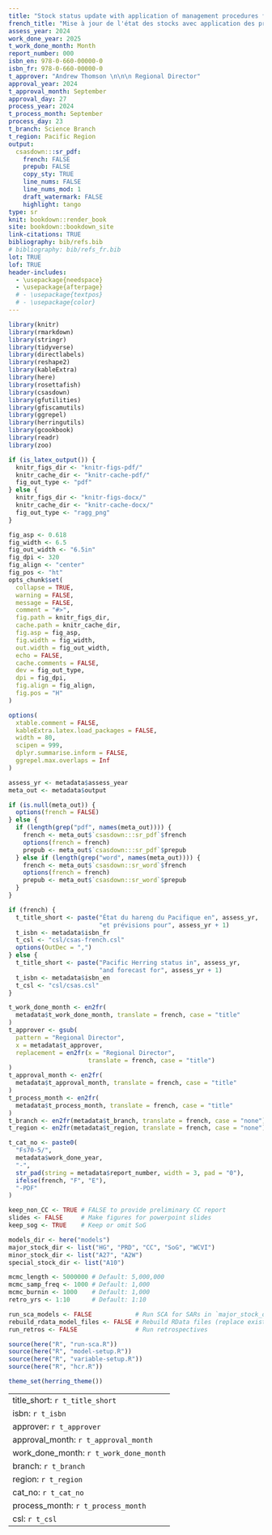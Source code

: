 ```yaml
---
title: "Stock status update with application of management procedures for Pacific Herring (*Clupea pallasii*) in British Columbia`:` Status in 2024 and forecast for 2025"
french_title: "Mise à jour de l'état des stocks avec application des procédures de gestion pour le hareng du Pacifique (*Clupea pallasii*) en Colombie-Britannique `:` État en 2024 et prévisions pour 2025"
assess_year: 2024
work_done_year: 2025
t_work_done_month: Month
report_number: 000
isbn_en: 978-0-660-00000-0
isbn_fr: 978-0-660-00000-0
t_approver: "Andrew Thomson \n\n\n Regional Director"
approval_year: 2024
t_approval_month: September
approval_day: 27
process_year: 2024
t_process_month: September
process_day: 23
t_branch: Science Branch
t_region: Pacific Region
output:
  csasdown:::sr_pdf:
    french: FALSE
    prepub: FALSE
    copy_sty: TRUE
    line_nums: FALSE
    line_nums_mod: 1
    draft_watermark: FALSE
    highlight: tango
type: sr
knit: bookdown::render_book
site: bookdown::bookdown_site
link-citations: TRUE
bibliography: bib/refs.bib
# bibliography: bib/refs_fr.bib
lot: TRUE
lof: TRUE
header-includes:
  - \usepackage{needspace}
  - \usepackage{afterpage}
  # - \usepackage{textpos}
  # - \usepackage{color}
---
```


\sloppy

```r
library(knitr)
library(rmarkdown)
library(stringr)
library(tidyverse)
library(directlabels)
library(reshape2)
library(kableExtra)
library(here)
library(rosettafish)
library(csasdown)
library(gfutilities)
library(gfiscamutils)
library(ggrepel)
library(herringutils)
library(gcookbook)
library(readr)
library(zoo)
```

```r
if (is_latex_output()) {
  knitr_figs_dir <- "knitr-figs-pdf/"
  knitr_cache_dir <- "knitr-cache-pdf/"
  fig_out_type <- "pdf"
} else {
  knitr_figs_dir <- "knitr-figs-docx/"
  knitr_cache_dir <- "knitr-cache-docx/"
  fig_out_type <- "ragg_png"
}

fig_asp <- 0.618
fig_width <- 6.5
fig_out_width <- "6.5in"
fig_dpi <- 320
fig_align <- "center"
fig_pos <- "ht"
opts_chunk$set(
  collapse = TRUE,
  warning = FALSE,
  message = FALSE,
  comment = "#>",
  fig.path = knitr_figs_dir,
  cache.path = knitr_cache_dir,
  fig.asp = fig_asp,
  fig.width = fig_width,
  out.width = fig_out_width,
  echo = FALSE,
  cache.comments = FALSE,
  dev = fig_out_type,
  dpi = fig_dpi,
  fig.align = fig_align,
  fig.pos = "H"
)

options(
  xtable.comment = FALSE,
  kableExtra.latex.load_packages = FALSE,
  width = 80,
  scipen = 999,
  dplyr.summarise.inform = FALSE,
  ggrepel.max.overlaps = Inf
)
```

```r
assess_yr <- metadata$assess_year
meta_out <- metadata$output

if (is.null(meta_out)) {
  options(french = FALSE)
} else {
  if (length(grep("pdf", names(meta_out)))) {
    french <- meta_out$`csasdown:::sr_pdf`$french
    options(french = french)
    prepub <- meta_out$`csasdown:::sr_pdf`$prepub
  } else if (length(grep("word", names(meta_out)))) {
    french <- meta_out$`csasdown::sr_word`$french
    options(french = french)
    prepub <- meta_out$`csasdown::sr_word`$prepub
  }
}

if (french) {
  t_title_short <- paste("État du hareng du Pacifique en", assess_yr,
                         "et prévisions pour", assess_yr + 1)
  t_isbn <- metadata$isbn_fr
  t_csl <- "csl/csas-french.csl"
  options(OutDec = ",")
} else {
  t_title_short <- paste("Pacific Herring status in", assess_yr,
                         "and forecast for", assess_yr + 1)
  t_isbn <- metadata$isbn_en
  t_csl <- "csl/csas.csl"
}

t_work_done_month <- en2fr(
  metadata$t_work_done_month, translate = french, case = "title"
)
t_approver <- gsub(
  pattern = "Regional Director",
  x = metadata$t_approver,
  replacement = en2fr(x = "Regional Director",
                      translate = french, case = "title")
)
t_approval_month <- en2fr(
  metadata$t_approval_month, translate = french, case = "title"
)
t_process_month <- en2fr(
  metadata$t_process_month, translate = french, case = "title"
)
t_branch <- en2fr(metadata$t_branch, translate = french, case = "none")
t_region <- en2fr(metadata$t_region, translate = french, case = "none")

t_cat_no <- paste0(
  "Fs70-5/",
  metadata$work_done_year,
  "-",
  str_pad(string = metadata$report_number, width = 3, pad = "0"),
  ifelse(french, "F", "E"),
  "-PDF"
)
```

```r
keep_non_CC <- TRUE # FALSE to provide preliminary CC report
slides <- FALSE     # Make figures for powerpoint slides
keep_sog <- TRUE    # Keep or omit SoG
```

```r
models_dir <- here("models")
major_stock_dir <- list("HG", "PRD", "CC", "SoG", "WCVI")
minor_stock_dir <- list("A27", "A2W")
special_stock_dir <- list("A10")

mcmc_length <- 5000000 # Default: 5,000,000
mcmc_samp_freq <- 1000 # Default: 1,000
mcmc_burnin <- 1000    # Default: 1,000
retro_yrs <- 1:10      # Default: 1:10

run_sca_models <- FALSE            # Run SCA for SARs in `major_stock_dir`
rebuild_rdata_model_files <- FALSE # Rebuild RData files (replace existing)
run_retros <- FALSE                # Run retrospectives

source(here("R", "run-sca.R"))
source(here("R", "model-setup.R"))
source(here("R", "variable-setup.R"))
source(here("R", "hcr.R"))

theme_set(herring_theme())
```

<!-- Distributions -->
\newcommand{\dUnif}[2]{$\mathcal{U}\left(#1, #2\right)$}
\newcommand{\dNorm}[2]{$\mathcal{N}\left(#1, #2\right)$}
\newcommand{\dLognorm}[2]{$\emph{Lognormal}\left(#1, #2\right)$}
\newcommand{\dBeta}[2]{$\emph{Beta}\left(#1, #2\right)$}
\newcommand{\dGamma}[2]{$\emph{Gamma}\left(#1, #2\right)$}

<!-- Other math -->
\newcommand{\lognorm}{\text{ln}}
\newcommand{\SB}{\mli{`r en2fr("SB", translate = french)`}}
\newcommand{\BR}{\mli{BR}}
\newcommand{\AVE}{\text{`r en2fr("AVE", translate = french)`}}

---
title_short: `r t_title_short`
isbn: `r t_isbn`
approver: `r t_approver`
approval_month: `r t_approval_month`
work_done_month: `r t_work_done_month`
branch: `r t_branch`
region: `r t_region`
cat_no: `r t_cat_no`
process_month: `r t_process_month`
csl: `r t_csl`
---

<!-- Compile the PDF on the command line: -->
<!-- bookdown::render_book("index.Rmd") -->
<!-- TODO: update to render_sar() next year -->
<!-- csasdown::render_sar() -->

<!-- Make French version: -->
<!-- 1. Set `french` to `TRUE` -->
<!-- 2. Select the French bibliography -->
<!-- 3. Select French children in "_bookdown.yml" -->

